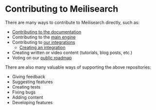 # Contributing to Meilisearch

There are many ways to contribute to Meilisearch directly, such as:

- [Contributing to the documentation](/learn/contributing/contributing_to_docs)
- Contributing to the [main engine](https://github.com/meilisearch/meilisearch/blob/main/CONTRIBUTING)
- Contributing to [our integrations](https://github.com/meilisearch/integration-guides)
  - [Creating an integration](https://github.com/meilisearch/integration-guides/blob/main/resources/build-integration)
- Creating written or video content (tutorials, blog posts, etc.)
- Voting on our [public roadmap](https://roadmap.meilisearch.com/tabs/5-ideas)

There are also many valuable ways of supporting the above repositories:

- Giving feedback
- Suggesting features
- Creating tests
- Fixing bugs
- Adding content
- Developing features
